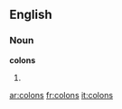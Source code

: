 ==English==

===Noun===
'''colons'''

# {{plural of|colon}}

[[ar:colons]]
[[fr:colons]]
[[it:colons]]